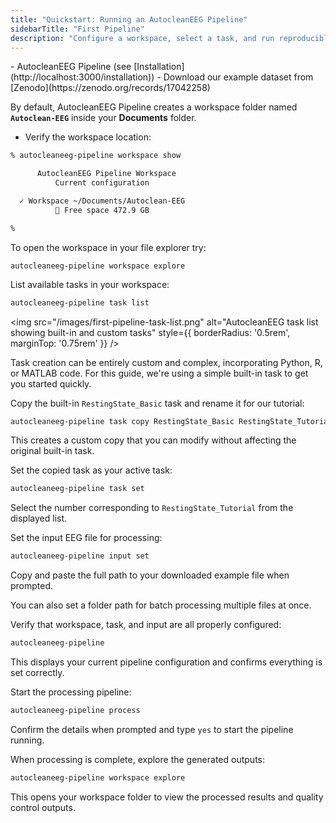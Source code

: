 ```yaml
---
title: "Quickstart: Running an AutocleanEEG Pipeline"
sidebarTitle: "First Pipeline"
description: "Configure a workspace, select a task, and run reproducible EEG preprocessing with clear quality-control (QC) outputs."
---
```


<Steps>
<Step title="Prerequisites">
  - AutocleanEEG Pipeline (see [Installation](http://localhost:3000/installation))
  - Download our example dataset from [Zenodo](https://zenodo.org/records/17042258)
</Step>

<Step title="Check Workspace Location">

By default, AutocleanEEG Pipeline creates a workspace folder named **`Autoclean-EEG`** inside your **Documents** folder.

* Verify the workspace location:

```bash
% autocleaneeg-pipeline workspace show

      AutocleanEEG Pipeline Workspace                                             
          Current configuration                                      

  ✓ Workspace ~/Documents/Autoclean-EEG                              
          💾 Free space 472.9 GB                                      

% 
```

<Tip>
To open the workspace in your file explorer try:

`autocleaneeg-pipeline workspace explore`
</Tip>

</Step>

<Step title="List Tasks">

List available tasks in your workspace:

```bash
autocleaneeg-pipeline task list
```

<img src="/images/first-pipeline-task-list.png" alt="AutocleanEEG task list showing built-in and custom tasks" style={{ borderRadius: '0.5rem', marginTop: '0.75rem' }} />

<Tip>
Task creation can be entirely custom and complex, incorporating Python, R, or MATLAB code. For this guide, we're using a simple built-in task to get you started quickly.
</Tip>

</Step>

<Step title="Copy Task">

Copy the built-in `RestingState_Basic` task and rename it for our tutorial:

```bash
autocleaneeg-pipeline task copy RestingState_Basic RestingState_Tutorial
```

This creates a custom copy that you can modify without affecting the original built-in task.

</Step>

<Step title="Set Active Task">

Set the copied task as your active task:

```bash
autocleaneeg-pipeline task set
```

Select the number corresponding to `RestingState_Tutorial` from the displayed list.

</Step>

<Step title="Set Input File">

Set the input EEG file for processing:

```bash
autocleaneeg-pipeline input set
```

Copy and paste the full path to your downloaded example file when prompted.

<Tip>
You can also set a folder path for batch processing multiple files at once.
</Tip>

</Step>

<Step title="Confirm Configuration">

Verify that workspace, task, and input are all properly configured:

```bash
autocleaneeg-pipeline
```

This displays your current pipeline configuration and confirms everything is set correctly.

</Step>

<Step title="Run Pipeline">

Start the processing pipeline:

```bash
autocleaneeg-pipeline process
```

Confirm the details when prompted and type `yes` to start the pipeline running.

</Step>

<Step title="View Outputs">

When processing is complete, explore the generated outputs:

```bash
autocleaneeg-pipeline workspace explore
```

This opens your workspace folder to view the processed results and quality control outputs.

</Step>

</Steps>
